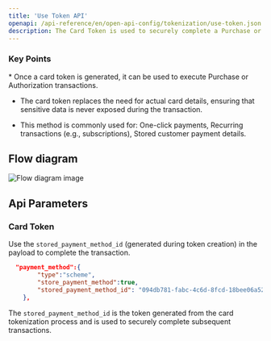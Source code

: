 ```yaml
---
title: 'Use Token API'
openapi: /api-reference/en/open-api-config/tokenization/use-token.json POST /api/v1/server-to-server-interface/payment
description: The Card Token is used to securely complete a Purchase or Authorization transaction without needing to re-enter sensitive card details. This tokenised approach improves security and user experience 
---
```


### Key Points

<Info>
  * Once a card token is generated, it can be used to execute Purchase or Authorization transactions.

  * The card token replaces the need for actual card details, ensuring that sensitive data is never exposed during the transaction.

  * This method is commonly used for:
    One-click payments,
    Recurring transactions (e.g., subscriptions),
    Stored customer payment details.
</Info>

## Flow diagram

![Flow diagram image](/images/timeline-diagram/flows-API-Purchase.svg)

## Api Parameters

### Card Token

Use the `stored_payment_method_id` (generated during token creation) in the payload to complete the transaction.

```json Request Example
  "payment_method":{
        "type":"scheme",
        "store_payment_method":true,
        "stored_payment_method_id": "094db781-fabc-4c6d-8fcd-18bee06a527a"
    },  
```

The `stored_payment_method_id` is the token generated from the card tokenization process and is used to securely complete subsequent transactions.